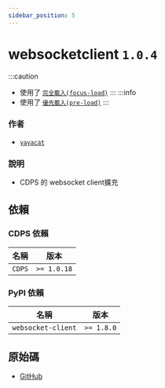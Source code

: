 ```yaml
---
sidebar_position: 5
---
```


# websocketclient `1.0.4`
:::caution
- 使用了 [`完全載入(focus-load)`](../more/focus_load.mdx)
:::
:::info
- 使用了 [`優先載入(pre-load)`](../more/pre_load.mdx)
:::
### 作者
- [`yayacat`](https://github.com/yayacat)
### 說明
- CDPS 的 websocket client擴充
## 依賴
### CDPS 依賴
| 名稱 | 版本 |
| --------- | ---------- |
| `CDPS`|  `>= 1.0.18`  |
### PyPI 依賴
| 名稱 | 版本 |
| --------- | ---------- |
| `websocket-client`|  `>= 1.8.0`  |
## 原始碼
- [GitHub](https://github.com/ExpTechTW/CDPS-websocketclient)